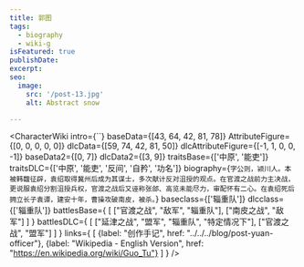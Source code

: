```yaml
---
title: 郭图
tags:
  - biography
  - wiki-g
isFeatured: true
publishDate:
excerpt:
seo:
  image:
    src: '/post-13.jpg'
    alt: Abstract snow

---
```



<CharacterWiki
  intro={``}
  baseData={[43, 64, 42, 81, 78]}
  AttributeFigure={[0, 0, 0, 0, 0]}
  dlcData={[59, 74, 42, 81, 50]}
  dlcAttributeFigure={[-1, 1, 0, 0, -1]}
  baseData2={[0, 7]}
  dlcData2={[3, 9]}
  traitsBase={['中原', '能吏']}
  traitsDLC={['中原', '能吏', '反间', '自矜', '功名']}
  biography={`字公则，颍川人。本被韩馥征辟，袁绍取得冀州后成为其谋士，多次献计反对沮授的观点。在官渡之战前力主决战，更说服袁绍分割沮授兵权，官渡之战后又诬称张郃、高览未能尽力，审配怀有二心。在袁绍死后拥立长子袁谭，建安十年，曹操攻破南皮，被杀。`}
  baseclass={['辎重队']}
  dlcclass={['辎重队']}
  battlesBase={
    [
      ["官渡之战", "敌军", "辎重队"],
      ["南皮之战", "敌军"]
    ]
  }
  battlesDLC={
    [
      ["延津之战", "盟军", "辎重队", "特定情况下"],
      ["官渡之战", "盟军"]
    ]
  }
  links={
    [
      {label: "创作手记", href: "../../../blog/post-yuan-officer"},
      {label: "Wikipedia - English Version", href: "https://en.wikipedia.org/wiki/Guo_Tu"}
    ]
  }
/>
